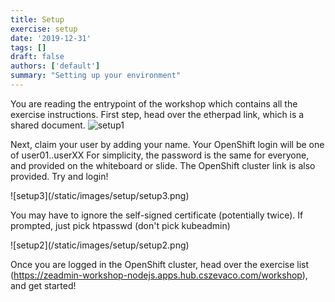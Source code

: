 ```yaml
---
title: Setup
exercise: setup
date: '2019-12-31'
tags: []
draft: false
authors: ['default']
summary: "Setting up your environment"
---
```


You are reading the entrypoint of the workshop which contains all the exercise instructions.
First step, head over the etherpad link, which is a shared document.
<Zoom>
![setup1](/static/images/setup/setup1.png)
</Zoom>

Next, claim your user by adding your name. Your OpenShift login will be one of user01..userXX
For simplicity, the password is the same for everyone, and provided on the whiteboard or slide.
The OpenShift cluster link is also provided. Try and login!


<Zoom>
![setup3](/static/images/setup/setup3.png)
</Zoom>

You may have to ignore the self-signed certificate (potentially twice).
If prompted, just pick htpasswd (don't pick kubeadmin)

<Zoom>
![setup2](/static/images/setup/setup2.png)
</Zoom>

Once you are logged in the OpenShift cluster, head over the exercise list (https://zeadmin-workshop-nodejs.apps.hub.cszevaco.com/workshop), and get started!